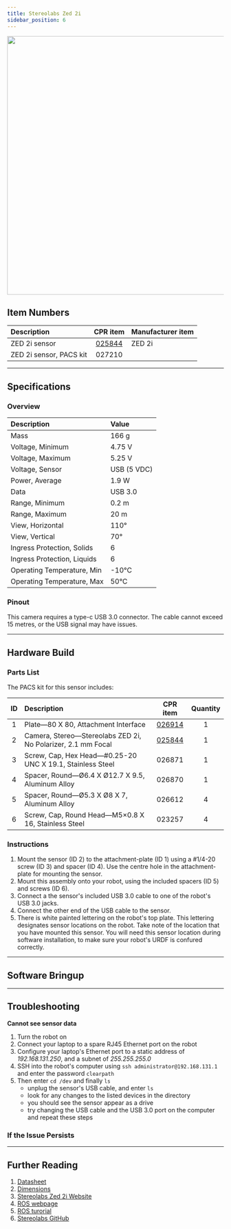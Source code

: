 ```yaml
---
title: Stereolabs Zed 2i
sidebar_position: 6
---
```



<center>
  <img
    src="/img/sensor_images/sensor_stereolabs_zed2i_1.jpg"
    width="600"
  />
</center>

<Safety />

## Item Numbers

| Description             |                       CPR item                       | Manufacturer item |
| :---------------------- | :--------------------------------------------------: | :---------------- |
| ZED 2i sensor           | [025844](/assets/pdf/clearpath_robotics_025844-TDS1.pdf) | ZED 2i            |
| ZED 2i sensor, PACS kit |                        027210                        |                   |

---

## Specifications

### Overview

| Description                 | Value       |
| :-------------------------- | :---------- |
| Mass                        | 166 g       |
| Voltage, Minimum            | 4.75 V      |
| Voltage, Maximum            | 5.25 V      |
| Voltage, Sensor             | USB (5 VDC) |
| Power, Average              | 1.9 W       |
| Data                        | USB 3.0     |
| Range, Minimum              | 0.2 m       |
| Range, Maximum              | 20 m        |
| View, Horizontal            | 110°        |
| View, Vertical              | 70°         |
| Ingress Protection, Solids  | 6           |
| Ingress Protection, Liquids | 6           |
| Operating Temperature, Min  | -10°C       |
| Operating Temperature, Max  | 50°C        |

### Pinout

This camera requires a type-c USB 3.0 connector.
The cable cannot exceed 15 metres, or the USB signal may have issues.

---

## Hardware Build

### Parts List

The PACS kit for this sensor includes:

| ID  | Description                                                  |                       CPR item                       | Quantity |
| :-: | :----------------------------------------------------------- | :--------------------------------------------------: | :------: |
|  1  | Plate—80 X 80, Attachment Interface                          |   [026914](/assets/pdf/clearpath_robotics_026914.pdf)    |    1     |
|  2  | Camera, Stereo—Stereolabs ZED 2i, No Polarizer, 2.1 mm Focal | [025844](/assets/pdf/clearpath_robotics_025844-TDS1.pdf) |    1     |
|  3  | Screw, Cap, Hex Head—#0.25-20 UNC X 19.1, Stainless Steel    |                        026871                        |    1     |
|  4  | Spacer, Round—Ø6.4 X Ø12.7 X 9.5, Aluminum Alloy             |                        026870                        |    1     |
|  5  | Spacer, Round—Ø5.3 X Ø8 X 7, Aluminum Alloy                  |                        026612                        |    4     |
|  6  | Screw, Cap, Round Head—M5×0.8 X 16, Stainless Steel          |                        023257                        |    4     |

### Instructions

1.  Mount the sensor (ID 2) to the attachment-plate (ID 1) using a #1/4-20 screw (ID 3) and spacer (ID 4).
    Use the centre hole in the attachment-plate for mounting the sensor.
2.  Mount this assembly onto your robot, using the included spacers (ID 5) and screws (ID 6).
3.  Connect a the sensor's included USB 3.0 cable to one of the robot's USB 3.0 jacks.
4.  Connect the other end of the USB cable to the sensor.
5.  There is white painted lettering on the robot's top plate.
    This lettering designates sensor locations on the robot.
    Take note of the location that you have mounted this sensor.
    You will need this sensor location during software installation, to make sure your robot's URDF is confured correctly.

---

## Software Bringup

<SoftwareBringup />

---

## Troubleshooting

**Cannot see sensor data**

1.  Turn the robot on
2.  Connect your laptop to a spare RJ45 Ethernet port on the robot
3.  Configure your laptop's Ethernet port to a static address of _192.168.131.250_, and a subnet of _255.255.255.0_
4.  SSH into the robot's computer using `ssh administrator@192.168.131.1` and enter the password `clearpath`
5.  Then enter `cd /dev` and finally `ls`
    - unplug the sensor's USB cable, and enter `ls`
    - look for any changes to the listed devices in the directory
    - you should see the sensor appear as a drive
    - try changing the USB cable and the USB 3.0 port on the computer and repeat these steps

### If the Issue Persists

<Support />

---

## Further Reading

1.  [Datasheet](/assets/pdf/clearpath_robotics_025844-TDS1.pdf)
2.  [Dimensions](/assets/pdf/clearpath_robotics_025844-TDS2.pdf)
3.  [Stereolabs Zed 2i Website](https://www.stereolabs.com/zed-2i/)
4.  [ROS webpage](http://wiki.ros.org/zed-ros-wrapper)
5.  [ROS turorial](https://www.stereolabs.com/docs/ros/)
6.  [Stereolabs GitHub](https://github.com/stereolabs/zed-ros-wrapper)
